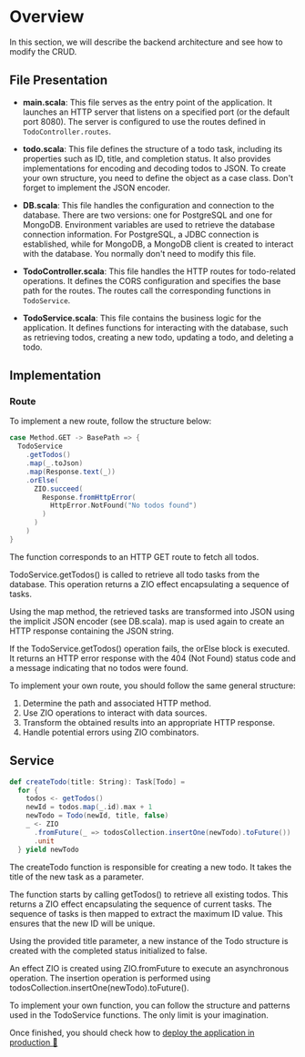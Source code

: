 # Overview

In this section, we will describe the backend architecture and see how to modify the CRUD.

## File Presentation

- **main.scala**: This file serves as the entry point of the application. It launches an HTTP server that listens on a specified port (or the default port 8080). The server is configured to use the routes defined in `TodoController.routes`.

- **todo.scala**: This file defines the structure of a todo task, including its properties such as ID, title, and completion status. It also provides implementations for encoding and decoding todos to JSON. To create your own structure, you need to define the object as a case class. Don't forget to implement the JSON encoder.

- **DB.scala**: This file handles the configuration and connection to the database. There are two versions: one for PostgreSQL and one for MongoDB. Environment variables are used to retrieve the database connection information. For PostgreSQL, a JDBC connection is established, while for MongoDB, a MongoDB client is created to interact with the database. You normally don't need to modify this file.

- **TodoController.scala**: This file handles the HTTP routes for todo-related operations. It defines the CORS configuration and specifies the base path for the routes. The routes call the corresponding functions in `TodoService`.

- **TodoService.scala**: This file contains the business logic for the application. It defines functions for interacting with the database, such as retrieving todos, creating a new todo, updating a todo, and deleting a todo.

## Implementation

### Route

To implement a new route, follow the structure below:

```scala
case Method.GET -> BasePath => {
  TodoService
    .getTodos()
    .map(_.toJson)
    .map(Response.text(_))
    .orElse(
      ZIO.succeed(
        Response.fromHttpError(
          HttpError.NotFound("No todos found")
        )
      )
    )
}
```

The function corresponds to an HTTP GET route to fetch all todos.

TodoService.getTodos() is called to retrieve all todo tasks from the database. This operation returns a ZIO effect encapsulating a sequence of tasks.

Using the map method, the retrieved tasks are transformed into JSON using the implicit JSON encoder (see DB.scala). map is used again to create an HTTP response containing the JSON string.

If the TodoService.getTodos() operation fails, the orElse block is executed. It returns an HTTP error response with the 404 (Not Found) status code and a message indicating that no todos were found.

To implement your own route, you should follow the same general structure:

1. Determine the path and associated HTTP method.
2. Use ZIO operations to interact with data sources.
3. Transform the obtained results into an appropriate HTTP response.
4. Handle potential errors using ZIO combinators.

## Service 

```scala
def createTodo(title: String): Task[Todo] =
  for {
    todos <- getTodos()
    newId = todos.map(_.id).max + 1
    newTodo = Todo(newId, title, false)
    _ <- ZIO
      .fromFuture(_ => todosCollection.insertOne(newTodo).toFuture())
      .unit
  } yield newTodo
```

The createTodo function is responsible for creating a new todo. It takes the title of the new task as a parameter.

The function starts by calling getTodos() to retrieve all existing todos. This returns a ZIO effect encapsulating the sequence of current tasks. The sequence of tasks is then mapped to extract the maximum ID value. This ensures that the new ID will be unique.

Using the provided title parameter, a new instance of the Todo structure is created with the completed status initialized to false.

An effect ZIO is created using ZIO.fromFuture to execute an asynchronous operation. The insertion operation is performed using todosCollection.insertOne(newTodo).toFuture().

To implement your own function, you can follow the structure and patterns used in the TodoService functions. The only limit is your imagination. 


Once finished, you should check how to [deploy the application in production 🚀](/deploy)